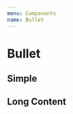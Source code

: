 ```yaml
---
menu: Components
name: Bullet
---
```



# Bullet

## Simple

<Playground>
    <RonpaBullet
        username="Jack"
        storyId="test"
        bullet={createMockBullet()}
        onAction={console.log}
    />
</Playground>

## Long Content

<Playground>
    <RonpaBullet
        username="Jack"
        storyId="test"
        bullet={createMockLongContentBullet()}
        contentLimit={512}
        onAction={console.log}
    />
</Playground>
